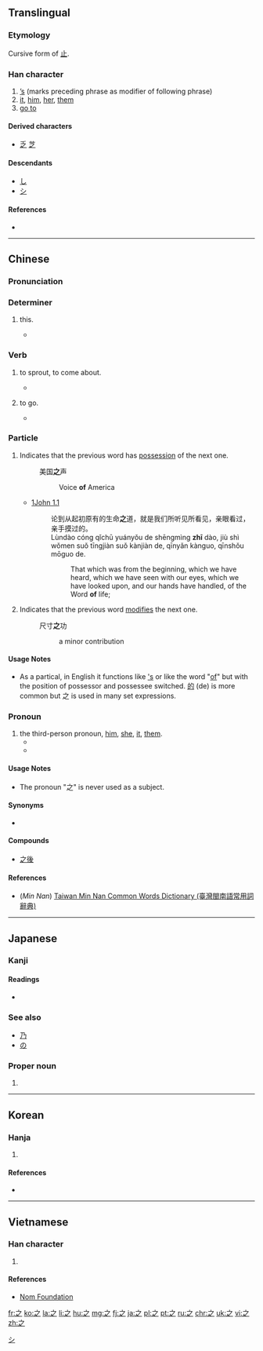 {{also|え}}

==Translingual==
{{stroke order|type=animate}}
===Etymology===
Cursive form of [[止]].

===Han character===
{{Han char|rn=4|rad=丿|as=03|sn=3|four=30307|canj=INO}}

# [['s|’s]] (marks preceding phrase as modifier of following phrase)
# [[it]], [[him]], [[her]], [[them]]
# [[go to]]

====Derived characters====
* [[乏]] [[芝]]

====Descendants====
* [[し]]
* [[シ]]

====References====
* {{Han ref|kx=0082.040|dkj=00125|dj=|hdz=10043.010|uh=4E4B|ud=20043|bh=A4A7|bd=42151}}

----

==Chinese==
{{zh-forms}}

===Pronunciation===
{{zh-pron
|m=zhī
|c=zi1
|h=
|mn=chi
|w=
|mc=y
|oc=y
|ma=|ma2=
|cat=part,pron,v
}}

===Determiner===
{{zh-det}}
# {{context|obsolete|lang=zh}} this.
#*{{zh-usex|'''之'''子于歸。|'''This''' girl is to get married.|ref=《詩經·周南·桃夭》}}

===Verb===
{{zh-verb}}

# {{context|obsolete|lang=zh}} to sprout, to come about.
#*{{zh-usex|如語焉而未'''之'''然。|As though you have said something to your parents but their reply has not yet '''come'''.|ref=《禮記·祭義》}}
# {{context|obsolete|lang=zh}} to go.
#*{{zh-usex|吾欲'''之'''楚。|I want to '''go to''' Chu.|ref=《戰國策·魏策四》}}

===Particle===
{{zh-particle|ts}}

# Indicates that the previous word has [[possessive|possession]] of the next one. 
#:美国'''之'''声
#:: Voice '''of''' America
#* [http://wordproject.org/multi/bi_en_cn_py.htm 1John 1.1]
#*: 论到从起初原有的生命'''之'''道，就是我们所听见所看见，亲眼看过，亲手摸过的。
#*: Lùndào cóng qǐchū yuányǒu de shēngmìng '''zhī''' dào, jiù shì wǒmen suǒ tīngjiàn suǒ kànjiàn de, qīnyǎn kànguo, qīnshǒu mōguo de.
#*:: That which was from the beginning, which we have heard, which we have seen with our eyes, which we have looked upon, and our hands have handled, of the Word '''of''' life;
# Indicates that the previous word [[modify|modifies]] the next one.
#:尺寸'''之'''功
#:: a minor contribution

====Usage Notes====
* As a partical, in English it functions like [['s]] or like the word "[[of]]" but with the position of possessor and possessee switched. [[的]] (de) is more common but 之 is used in many set expressions.

===Pronoun===
{{zh-pronoun}}

# the third-person pronoun, [[him]], [[she]], [[it]], [[them]].
#*{{zh-usex|好一一聽'''之'''。|He prefered to listen to '''them''' one-by-one.|ref=《韓非子·內儲說上七術》}}
#*{{zh-usex|我们不能对此事听'''之'''任'''之'''。|We cannot pass '''this matter''' by without protest.}}

====Usage Notes====
* The pronoun "之" is never used as a subject.

====Synonyms====
* {{l|cmn|的|tr=de}}

====Compounds====
* [[之後]]

====References====
*(''Min Nan'') [http://twblg.dict.edu.tw/holodict_new/result_detail.jsp?n_no=572&curpage=1&sample=%E4%B9%8B&radiobutton=1&querytarget=1&limit=20&pagenum=1&rowcount=5 Taiwan Min Nan Common Words Dictionary (臺灣閩南語常用詞辭典)]

----

==Japanese==

===Kanji===
{{ja-kanji|grade=8|rs=丿03}}

====Readings====
* {{ja-readings|on=[[し]] (shi)|kun=[[ゆく]] (yuku), [[これ]] (kore), [[の]] (no)|nanori=[[ゆき]] (yuki)}}

===See also===
* [[乃]]
* [[の]]

===Proper noun===
{{ja-pos|すすむ|proper}}

# {{given name|male|lang=ja|sort=すすむ}}

[[Category:Han characters from which katakana were derived|シ]]

----

==Korean==

===Hanja===
{{ko-hanja|hangeul=지|rv=ji|mr=chi|eumhun=갈|ehrv=gal|ehmr=kal|ehy=}}

# {{defn|lang=ko|sort=丿03}}

====References====
* {{Hanja ref|nav=11639}}

----

==Vietnamese==

===Han character===
{{vi-hantu|[[chi]], [[giây]], [[gì]], [[vuong]]|rs=丿03}}

# {{defn|lang=vi|sort=丿03}}

====References====
*[http://nomfoundation.org/common/nom_details.php?codepoint=4e4b Nom Foundation]

[[fr:之]]
[[ko:之]]
[[la:之]]
[[li:之]]
[[hu:之]]
[[mg:之]]
[[fj:之]]
[[ja:之]]
[[pl:之]]
[[pt:之]]
[[ru:之]]
[[chr:之]]
[[uk:之]]
[[vi:之]]
[[zh:之]]